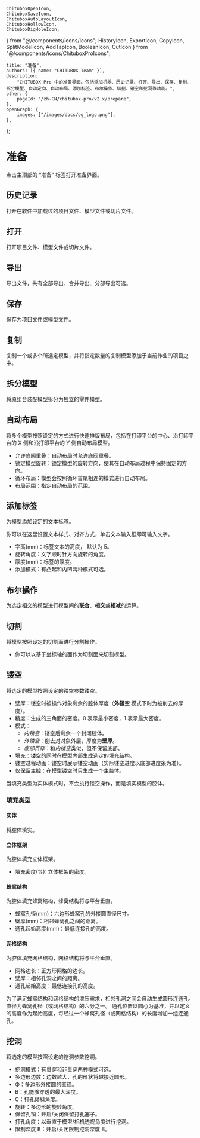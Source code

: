 	ChituboxOpenIcon,
	ChituboxSaveIcon,
	ChituboxAutoLayoutIcon,
	ChituboxHollowIcon,
	ChituboxDigHoleIcon,
} from "@/components/icons/Icons";
	HistoryIcon, 
	ExportIcon, 
	CopyIcon, 
	SplitModelIcon, 
	AddTapIcon, 
	BooleanIcon,
	CutIcon
} from "@/components/icons/ChituboxProIcons";

	title: "准备",
	authors: [{ name: "CHITUBOX Team" }],
	description:
		"CHITUBOX Pro 中的准备界面。包括添加机器、历史记录、打开、导出、保存、复制、拆分模型、自动定向、自动布局、添加标签、布尔操作、切割、镂空和挖洞等功能。",
	other: {
		pageId: "/zh-CN/chitubox-pro/v2.x/prepare",
	},
	openGraph: {
		images: ["/images/docs/og_logo.png"],
	},
};

# 准备

点击主顶部的 “准备” 标签打开准备界面。

## 历史记录

<HistoryIcon /> 打开在软件中加载过的项目文件、模型文件或切片文件。

## 打开

<ChituboxOpenIcon /> 打开项目文件、模型文件或切片文件。

## 导出

<ExportIcon /> 导出文件，共有全部导出、合并导出、分部导出可选。

## 保存

<ChituboxSaveIcon /> 保存为项目文件或模型文件。

## 复制

<CopyIcon /> 复制一个或多个所选定模型，并将指定数量的复制模型添加于当前作业的项目之中。

## 拆分模型

<SplitModelIcon /> 将原组合装配模型拆分为独立的零件模型。

## 自动布局

<ChituboxAutoLayoutIcon /> 将多个模型按照设定的方式进行快速排版布局，包括在打印平台的中心、沿打印平台的
X 侧和沿打印平台的 Y 侧自动布局模型。

-   允许底阀重叠：自动布局时允许底阀重叠。
-   锁定模型旋转：锁定模型的旋转方向，使其在自动布局过程中保持固定的方向。
-   循环布局：模型会按照循环首尾相连的模式进行自动布局。
-   布局范围：指定自动布局的范围。

## 添加标签

<AddTapIcon /> 为模型添加设定的文本标签。

你可以在这里设置文本样式、对齐方式，单击文本输入框即可输入文字。

-   字高(mm)：标签文本的高度， 默认为 5。
-   旋转角度：文字顺时针方向旋转的角度。
-   厚度(mm)：标签的厚度。
-   添加模式：有凸起和内凹两种模式可选。

## 布尔操作

<BooleanIcon /> 为选定相交的模型进行模型间的**联合**、**相交**或**相减**的运算。

## 切割

<CutIcon /> 将模型按照设定的切割面进行分割操作。

-   你可以以基于坐标轴的面作为切割面来切割模型。

## 镂空

<ChituboxHollowIcon /> 将选定的模型按照设定的镂空参数镂空。

-   壁厚：镂空时被操作对象剩余的腔体厚度（**外镂空** 模式下时为被削去的厚度）。
-   精度：生成的三角面的密度。0 表示最小密度，1 表示最大密度。
-   模式：
    -   _内镂空_：镂空后剩余一个封闭腔体。
    -   _外镂空_：削去对对象外层，厚度为**壁厚**。
    -   _底部贯穿_：和*内镂空*类似，但不保留底部。
-   填充：镂空的同时在模型内部生成选定的填充结构。
-   镂空过程动画：镂空时展示镂空动画（实际镂空进度以底部进度条为准）。
-   仅保留主腔：在模型镂空时只生成一个主腔体。

<Admonition type="note" title="注意">
	当填充类型为实体模式时，不会执行镂空操作，而是填实模型的腔体。
</Admonition>

### 填充类型

#### 实体

将腔体填实。

#### 立体框架

为腔体填充立体框架。

-   填充密度(%): 立体框架的密度。

#### 蜂窝结构

为腔体填充蜂窝结构，蜂窝结构将与平台垂直。

-   蜂窝孔径(mm)：六边形蜂窝孔的外接圆直径尺寸。
-   壁厚(mm)：相邻蜂窝孔之间的距离。
-   通孔起始高度(mm)：最低连接孔的高度。

#### 网格结构

为腔体填充网格结构，网格结构将与平台垂直。

-   网格边长：正方形网格的边长。
-   壁厚：相邻孔洞之间的距离。
-   通孔起始高度：最低连接孔的高度。

<Admonition type="note" title="提示">
	为了满足蜂窝结构和网格结构的泄压需求，相邻孔洞之间会自动生成圆形连通孔。直径为蜂窝孔径（或网格结构）的六分之一。
	通孔位置以圆心为基准，并以定义的高度作为起始高度，每经过一个蜂窝孔径（或网格结构）的长度增加一组连通孔。
</Admonition>

## 挖洞

<ChituboxDigHoleIcon /> 将选定的模型按照设定的挖洞参数挖洞。

-   挖洞模式：有贯穿和非贯穿两种模式可选。
-   多边形边数：边数越大，孔的形状将越接近圆形。
-   Φ：多边形外接圆的直径。
-   B：孔能够穿透的最大深度。
-   C：打孔倾斜角度。
-   旋转：多边形的旋转角度。
-   保留孔销：开启/关闭保留打孔塞子。
-   打孔角度：以垂直于模型/相机透视角度进行挖洞。
-   限制深度 B：开启/关闭限制挖洞深度 B。
